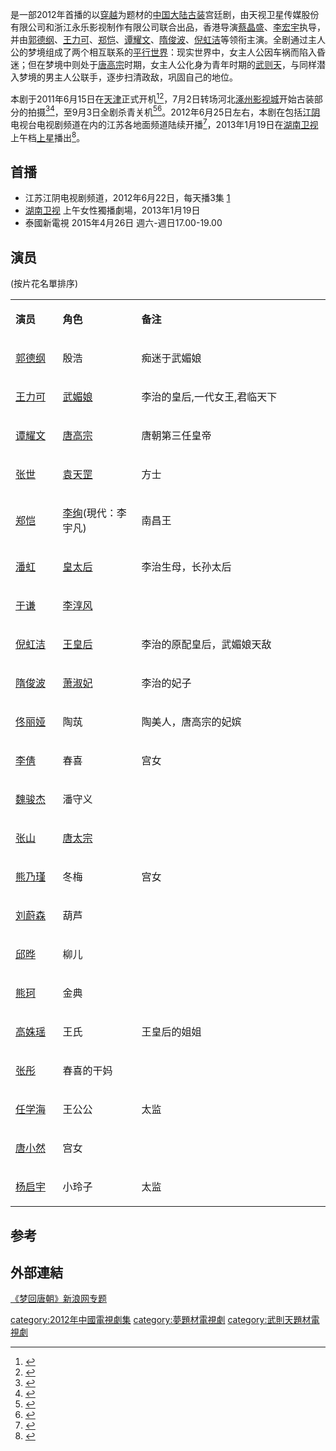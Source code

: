 {{電視節目信息框
| 名稱      = 梦回唐朝
| 英文名稱  = ''Dream Back to Tang Dynasty''
| 圖片      = Dream Back to Tang Dynasty.jpg
| 圖說      = 电视剧海报
| 類型      = 宫廷剧 - [[古装剧|古装]]、[[穿越|穿越]]、爱情
| 格式      = [[电视连续剧|电视连续剧]]
| 編劇      = 泓仁、袁帅、韩静
| 導演      = [[蔡晶盛|蔡晶盛]]、[[李宏宇|李宏宇]]
| 助理導演  = 刘震、毛鲁伟
| 主演      = [[郭德纲|郭德纲]]、[[王力可|王力可]]、[[谭耀文|谭耀文]]、<br />[[郑恺|郑恺]]、[[隋俊波|隋俊波]]、[[倪虹洁|倪虹洁]]
| 配音      = [[季冠霖|季冠霖]]、严明、[[边江|边江]]、金雁
| 國家      = {{中国大陆}}
| 語言      = [[普通话|普通话]]
| 集數      = 原版31集
| 片頭曲    = [[严艺丹|严艺丹]]《唐凰一梦》
| 作曲      = 严艺丹
| 作詞      = 严艺丹
| 片尾曲    = 严艺丹《念》
| 作曲2     = 严艺丹
| 作詞2     = 严艺丹
| 製作年份  = 2011年6月15日-9月3日
| 製片人    = 刘郡、程力栋、张维
| 出品人    = 万克、[[欧阳常林|欧阳常林]]、程力栋
| 監製      = 李浩、姚嘉、郭彦、张辉、孙岳
| 執行製作  = 董萌、任乃长
| 剪輯      = 陈桂纶
| 外景      ={{CHNML}}[[天津市|天津市]]、[[涿州影视城|涿州影视城]]
| 攝影      = 柯文龙、郭锦华
| 製作公司  = 天视卫星传媒、永乐影视
| 頻道      = [[湖南卫视|湖南卫视]]
| 播出國家   = {{CHNML}}
| 集數0     = 33集
| 開始      = {{Start date|2013|1|19}}
| 結束      = 
}}
{{Engname|《梦回唐朝》|''Dream Back to Tang Dynasty''}}是一部2012年首播的以[[穿越|穿越]]为题材的[[中国大陆|中国大陆]][[古装剧|古装]]宫廷剧，由天视卫星传媒股份有限公司和浙江永乐影视制作有限公司联合出品，香港导演[[蔡晶盛|蔡晶盛]]、[[李宏宇|李宏宇]]执导，并由[[郭德纲|郭德纲]]、[[王力可|王力可]]、[[郑恺|郑恺]]、[[谭耀文|谭耀文]]、[[隋俊波|隋俊波]]、[[倪虹洁|倪虹洁]]等领衔主演。全剧通过主人公的梦境组成了两个相互联系的[[平行世界|平行世界]]：现实世界中，女主人公因车祸而陷入昏迷；但在梦境中则处于[[唐高宗|唐高宗]]时期，女主人公化身为青年时期的[[武则天|武则天]]，与同样潜入梦境的男主人公联手，逐步扫清政敌，巩固自己的地位。

本剧于2011年6月15日在[[天津|天津]]正式开机<ref>{{cite web | title=王海2011年6月15日新浪微博 | url=http://weibo.com/1299286311/eCbrdtKzr6O | date=2011-06-15 | accessdate=2014-03-16 | archive-date=2014-03-16 | archive-url=https://web.archive.org/web/20140316112045/http://www.weibo.com/1299286311/eCbrdtKzr6O | dead-url=no }}</ref><ref>{{cite news| title=《梦回唐朝》在津顺利开机| url=http://tjtv.enorth.com.cn/system/2011/07/21/006975519.shtml| newspaper=[[天津电视台|天津电视台]]| date=2011-07-21| deadurl=yes| archiveurl=https://web.archive.org/web/20140316111047/http://tjtv.enorth.com.cn/system/2011/07/21/006975519.shtml| archivedate=2014年3月16日| df=}}</ref>，7月2日转场河北[[涿州影视城|涿州影视城]]开始古装部分的拍摄<ref>{{cite web | title=董思聪2011年7月2日新浪微博 | url=http://weibo.com/1700466957/eDb7Ms99bMD | date=2011-07-02 | accessdate=2014-03-16 | archive-date=2014-03-16 | archive-url=https://web.archive.org/web/20140316111449/http://www.weibo.com/1700466957/eDb7Ms99bMD | dead-url=no }}</ref><ref>{{cite news | title=《梦回唐朝》北京开机 谭耀文重塑傀儡皇帝 | url=http://yule.sohu.com/20110713/n313287046.shtml | newspaper=[[搜狐娱乐|搜狐娱乐]] | date=2011-07-13 | accessdate=2014-03-16 | archive-date=2014-03-16 | archive-url=https://web.archive.org/web/20140316110657/http://yule.sohu.com/20110713/n313287046.shtml | dead-url=no }}</ref>，至9月3日全剧杀青关机<ref>{{cite web | title=李宏宇2011年9月3日新浪微博 | url=http://weibo.com/1890824260/xmuJjq9hW | date=2011-09-03 | accessdate=2014-03-16 | archive-date=2014-03-16 | archive-url=https://web.archive.org/web/20140316110646/http://www.weibo.com/1890824260/xmuJjq9hW | dead-url=no }}</ref><ref>{{cite news | title=《梦回唐朝》顺利杀青 郭德纲演绎教坊使 | url=http://yule.sohu.com/20110914/n319333140.shtml | newspaper=搜狐娱乐 | date=2011-09-14 | accessdate=2013-10-17 | archive-date=2013-10-17 | archive-url=https://web.archive.org/web/20131017094742/http://yule.sohu.com/20110914/n319333140.shtml | dead-url=no }}</ref>。2012年6月25日左右，本剧在包括[[江阴|江阴]]电视台电视剧频道在内的江苏各地面频道陆续开播<ref>{{cite news | title=《江阴广电报》2012年第25期收视指南 | url=http://project.ijiangyin.com/dcms/gdb/2012-06-21/1340267870119/101316.html | newspaper=江阴广电报 | date=2012-06-22 | deadurl=yes | archiveurl=https://web.archive.org/web/20140226054952/http://project.ijiangyin.com/dcms/gdb/2012-06-21/1340267870119/101316.html | archivedate=2014-02-26 }}</ref>，2013年1月19日在[[湖南卫视|湖南卫视]]上午档[[中国省级卫星电视频道|上星]]播出<ref>{{cite news | title=郭德纲领衔《梦回唐朝》19日将登湖南开播 | url=http://ent.sina.com.cn/v/m/2013-01-19/17333839700.shtml | newspaper=[[新浪|新浪娱乐]] | date=2013-01-19 | accessdate=2013-10-15 | archive-date=2013-01-25 | archive-url=https://web.archive.org/web/20130125141654/http://ent.sina.com.cn/v/m/2013-01-19/17333839700.shtml | dead-url=no }}</ref>。

==首播==
*江苏江阴电视剧频道，2012年6月22日，每天播3集 [https://web.archive.org/web/20140226054952/http://project.ijiangyin.com/dcms/gdb/2012-06-21/1340267870119/101316.html]
*[[湖南卫视|湖南卫视]] 上午女性獨播劇場，2013年1月19日
*泰國新電視 2015年4月26日 週六-週日17.00-19.00

== 演员 ==
(按片花名單排序)
{|class="wikitable " width="60%"
|- style="background:cornflowerblue; color:white" align=center
|style="width:15%"|'''演员'''||style="width:25%"|'''角色'''||'''备注'''
|-
|[[郭德纲|郭德纲]]||殷浩||痴迷于武媚娘
|-
|[[王力可|王力可]]||[[武媚娘|武媚娘]]||李治的皇后,一代女王,君临天下
|-
|[[谭耀文|谭耀文]]||[[唐高宗|唐高宗]]||唐朝第三任皇帝
|-
|[[张世|张世]]||[[袁天罡|袁天罡]]||方士
|-
|[[郑恺|郑恺]]||[[李絢_(衡王)|李绚]](現代：李宇凡)||南昌王 
|-
|[[潘虹|潘虹]]||[[长孙皇后|皇太后]]||李治生母，长孙太后
|-
|[[于谦|于谦]]||[[李淳风|李淳风]]||
|-
|[[倪虹洁|倪虹洁]]||[[王皇后_(唐高宗)|王皇后]]||李治的原配皇后，武媚娘天敌
|-
|[[隋俊波|隋俊波]]||[[萧淑妃|萧淑妃]]||李治的妃子
|-
|[[佟丽娅|佟丽娅]]||陶茿||陶美人，唐高宗的妃嫔
|-
|[[李倩_(演員)|李倩]]||春喜||宫女
|-
|[[魏骏杰|魏骏杰]]||潘守义||
|-
|[[张山_(演员)|张山]]||[[唐太宗|唐太宗]]||
|-
|[[熊乃瑾|熊乃瑾]]||冬梅||宫女
|-
|[[刘蔚森|刘蔚森]]||葫芦||
|-
|[[邱晔|邱晔]]||柳儿||
|-
|[[熊珂|熊珂]]||金典||
|-
|[[高姝瑶|高姝瑶]]||王氏||王皇后的姐姐
|-
|[[张彤|张彤]]||春喜的干妈||
|-
|[[任学海|任学海]]||王公公||太监
|-
|[[唐小然|唐小然]]||宫女||
|-
|[[杨启宇|杨启宇]]||小玲子||太监
|}

== 参考 ==
{{reflist}}

==外部連結==
[http://ent.sina.com.cn/f/v/menghtchao/ 《梦回唐朝》新浪网专题] {{Wayback|url=http://ent.sina.com.cn/f/v/menghtchao/ |date=20130514084304 }}

{{2012年中國大陸古裝/民初電視劇}}
{{湖南卫视电视剧}}
{{DEFAULTSORT:MENG梦}}
[[category:2012年中國電視劇集|category:2012年中國電視劇集]]
[[category:夢題材電視劇|category:夢題材電視劇]]
[[category:武則天題材電視劇|category:武則天題材電視劇]]